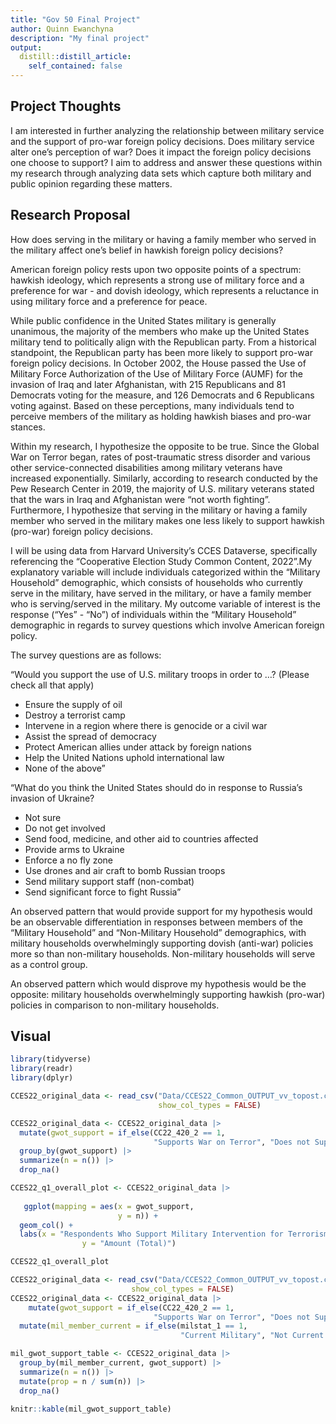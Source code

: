 ```yaml
---
title: "Gov 50 Final Project"
author: Quinn Ewanchyna
description: "My final project"
output:
  distill::distill_article:
    self_contained: false
---
```




## Project Thoughts

I am interested in further analyzing the relationship between military service and the support of pro-war foreign policy decisions. Does military service alter one's perception of war? Does it impact the foreign policy decisions one choose to support? I aim to address and answer these questions within my research through analyzing data sets which capture both military and public opinion regarding these matters.

## Research Proposal

How does serving in the military or having a family member who served in the military affect one's belief in hawkish foreign policy decisions? 

American foreign policy rests upon two opposite points of a spectrum: hawkish ideology, which represents a strong use of military force and a preference for war - and dovish ideology, which represents a reluctance in using military force and a preference for peace.

While public confidence in the United States military is generally unanimous, the majority of the members who make up the United States military tend to politically align with the Republican party. From a historical standpoint, the Republican party has been more likely to support pro-war foreign policy decisions. In October 2002, the House passed the Use of Military Force Authorization of the Use of Military Force (AUMF) for the invasion of Iraq and later Afghanistan, with 215 Republicans and 81 Democrats voting for the measure, and 126 Democrats and 6 Republicans voting against. Based on these perceptions, many individuals tend to perceive members of the military as holding hawkish biases and pro-war stances.

Within my research, I hypothesize the opposite to be true. Since the Global War on Terror began, rates of post-traumatic stress disorder and various other service-connected disabilities among military veterans have increased exponentially. Similarly, according to research conducted by the Pew Research Center in 2019, the majority of U.S. military veterans stated that the wars in Iraq and Afghanistan were "not worth fighting". Furthermore, I hypothesize that serving in the military or having a family member who served in the military makes one less likely to support hawkish (pro-war) foreign policy decisions.

I will be using data from Harvard University's CCES Dataverse, specifically referencing the "Cooperative Election Study Common Content, 2022".My explanatory variable will include individuals categorized within the "Military Household" demographic, which consists of households who currently serve in the military, have served in the military, or have a family member who is serving/served in the military. My outcome variable of interest is the response ("Yes" - "No") of individuals within the "Military Household" demographic in regards to survey questions which involve American foreign policy.

The survey questions are as follows:

"Would you support the use of U.S. military troops in order to ...? (Please check all that apply)

- Ensure the supply of oil
- Destroy a terrorist camp
- Intervene in a region where there is genocide or a civil war
- Assist the spread of democracy
- Protect American allies under attack by foreign nations
- Help the United Nations uphold international law
- None of the above"

"What do you think the United States should do in response to Russia's invasion of Ukraine?

- Not sure
- Do not get involved
- Send food, medicine, and other aid to countries affected
- Provide arms to Ukraine
- Enforce a no fly zone
- Use drones and air craft to bomb Russian troops
- Send military support staff (non-combat)
- Send significant force to fight Russia"

An observed pattern that would provide support for my hypothesis would be an observable differentiation in responses between members of the "Military Household" and "Non-Military Household" demographics, with military households overwhelmingly supporting dovish (anti-war) policies more so than non-military households. Non-military households will serve as a control group.

An observed pattern which would disprove my hypothesis would be the opposite: military households overwhelmingly supporting hawkish (pro-war) policies in comparison to non-military households.


## Visual

```r
library(tidyverse)
library(readr)
library(dplyr)
```


```r
CCES22_original_data <- read_csv("Data/CCES22_Common_OUTPUT_vv_topost.csv",
                                 show_col_types = FALSE)

CCES22_original_data <- CCES22_original_data |>
  mutate(gwot_support = if_else(CC22_420_2 == 1,
                                "Supports War on Terror", "Does not Support War on Terror")) |>
  group_by(gwot_support) |>
  summarize(n = n()) |>
  drop_na()

CCES22_q1_overall_plot <- CCES22_original_data |>
 
   ggplot(mapping = aes(x = gwot_support,
                        y = n)) +
  geom_col() +
  labs(x = "Respondents Who Support Military Intervention for Terrorism",
                y = "Amount (Total)")

CCES22_q1_overall_plot

```





```r
CCES22_original_data <- read_csv("Data/CCES22_Common_OUTPUT_vv_topost.csv",
                           show_col_types = FALSE)
CCES22_original_data <- CCES22_original_data |>
    mutate(gwot_support = if_else(CC22_420_2 == 1,
                                "Supports War on Terror", "Does not Support War on Terror")) |>
  mutate(mil_member_current = if_else(milstat_1 == 1,
                                      "Current Military", "Not Current Military"))

mil_gwot_support_table <- CCES22_original_data |>
  group_by(mil_member_current, gwot_support) |>
  summarize(n = n()) |>
  mutate(prop = n / sum(n)) |>
  drop_na()

knitr::kable(mil_gwot_support_table)
```





